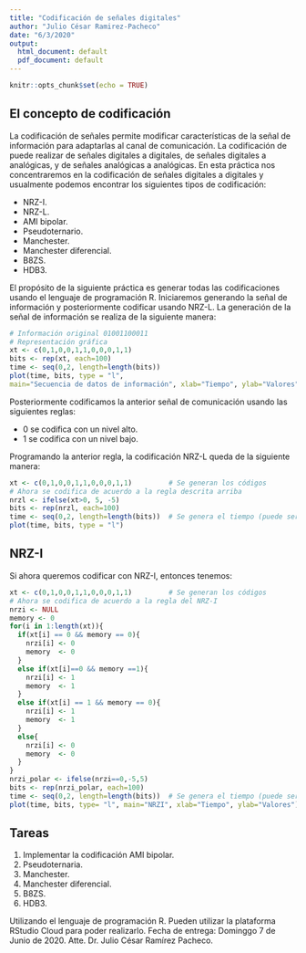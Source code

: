 ```yaml
---
title: "Codificación de señales digitales"
author: "Julio César Ramirez-Pacheco"
date: "6/3/2020"
output:
  html_document: default
  pdf_document: default
---
```


```r
knitr::opts_chunk$set(echo = TRUE)
```

## El concepto de codificación

La codificación de señales permite modificar características de la señal de información para adaptarlas al canal de comunicación. La codificación de puede realizar de señales digitales a digitales, de señales digitales a analógicas, y de señales analógicas a analógicas. En esta práctica nos concentraremos en la codificación de señales digitales a digitales y usualmente podemos encontrar los siguientes tipos de codificación:

- NRZ-I.
- NRZ-L.
- AMI bipolar.
- Pseudoternario.
- Manchester.
- Manchester diferencial.
- B8ZS.
- HDB3.

El propósito de la siguiente práctica es generar todas las codificaciones usando el lenguaje de programación R. Iniciaremos generando la señal de información y posteriormente codificar usando NRZ-L. La generación de la señal de información se realiza de la siguiente manera:


```r
# Información original 01001100011
# Representación gráfica
xt <- c(0,1,0,0,1,1,0,0,0,1,1)
bits <- rep(xt, each=100)
time <- seq(0,2, length=length(bits))
plot(time, bits, type = "l", 
main="Secuencia de datos de información", xlab="Tiempo", ylab="Valores", ylim=c(0,2))
```

Posteriormente codificamos la anterior señal de comunicación usando las siguientes reglas:

- 0 se codifica con un nivel alto.
- 1 se codifica con un nivel bajo.

Programando la anterior regla, la codificación NRZ-L queda de la siguiente manera:

```r
xt <- c(0,1,0,0,1,1,0,0,0,1,1)         # Se generan los códigos
# Ahora se codifica de acuerdo a la regla descrita arriba
nrzl <- ifelse(xt>0, 5, -5)
bits <- rep(nrzl, each=100)              
time <- seq(0,2, length=length(bits))  # Se genera el tiempo (puede ser cualquiera).
plot(time, bits, type = "l")
```


## NRZ-I

Si ahora queremos codificar con NRZ-I, entonces tenemos:

```r
xt <- c(0,1,0,0,1,1,0,0,0,1,1)         # Se generan los códigos
# Ahora se codifica de acuerdo a la regla del NRZ-I
nrzi <- NULL
memory <- 0
for(i in 1:length(xt)){
  if(xt[i] == 0 && memory == 0){
    nrzi[i] <- 0
    memory  <- 0
  }
  else if(xt[i]==0 && memory ==1){
    nrzi[i] <- 1
    memory  <- 1
  }
  else if(xt[i] == 1 && memory == 0){
    nrzi[i] <- 1
    memory  <- 1
  }
  else{
    nrzi[i] <- 0
    memory  <- 0
  }
}
nrzi_polar <- ifelse(nrzi==0,-5,5)
bits <- rep(nrzi_polar, each=100)              
time <- seq(0,2, length=length(bits))  # Se genera el tiempo (puede ser cualquiera).
plot(time, bits, type= "l", main="NRZI", xlab="Tiempo", ylab="Valores")

```

## Tareas

1. Implementar la codificación AMI bipolar.
2. Pseudoternaria.
3. Manchester.
4. Manchester diferencial.
5. B8ZS.
6. HDB3.

Utilizando el lenguaje de programación R. Pueden utilizar la plataforma RStudio Cloud para poder realizarlo. Fecha de entrega: Dominggo 7 de Junio de 2020. Atte. Dr. Julio César Ramírez Pacheco.